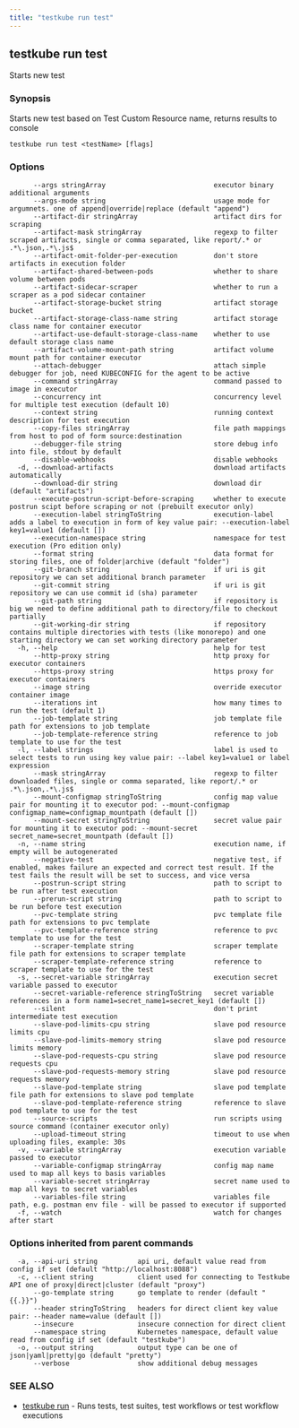 ```yaml
---
title: "testkube run test"
---
```



<LegacyWarning />

## testkube run test

Starts new test

### Synopsis

Starts new test based on Test Custom Resource name, returns results to console

```
testkube run test <testName> [flags]
```

### Options

```
      --args stringArray                           executor binary additional arguments
      --args-mode string                           usage mode for argumnets. one of append|override|replace (default "append")
      --artifact-dir stringArray                   artifact dirs for scraping
      --artifact-mask stringArray                  regexp to filter scraped artifacts, single or comma separated, like report/.* or .*\.json,.*\.js$
      --artifact-omit-folder-per-execution         don't store artifacts in execution folder
      --artifact-shared-between-pods               whether to share volume between pods
      --artifact-sidecar-scraper                   whether to run a scraper as a pod sidecar container
      --artifact-storage-bucket string             artifact storage bucket
      --artifact-storage-class-name string         artifact storage class name for container executor
      --artifact-use-default-storage-class-name    whether to use default storage class name
      --artifact-volume-mount-path string          artifact volume mount path for container executor
      --attach-debugger                            attach simple debugger for job, need KUBECONFIG for the agent to be active
      --command stringArray                        command passed to image in executor
      --concurrency int                            concurrency level for multiple test execution (default 10)
      --context string                             running context description for test execution
      --copy-files stringArray                     file path mappings from host to pod of form source:destination
      --debugger-file string                       store debug info into file, stdout by default
      --disable-webhooks                           disable webhooks
  -d, --download-artifacts                         download artifacts automatically
      --download-dir string                        download dir (default "artifacts")
      --execute-postrun-script-before-scraping     whether to execute postrun scipt before scraping or not (prebuilt executor only)
      --execution-label stringToString             execution-label adds a label to execution in form of key value pair: --execution-label key1=value1 (default [])
      --execution-namespace string                 namespace for test execution (Pro edition only)
      --format string                              data format for storing files, one of folder|archive (default "folder")
      --git-branch string                          if uri is git repository we can set additional branch parameter
      --git-commit string                          if uri is git repository we can use commit id (sha) parameter
      --git-path string                            if repository is big we need to define additional path to directory/file to checkout partially
      --git-working-dir string                     if repository contains multiple directories with tests (like monorepo) and one starting directory we can set working directory parameter
  -h, --help                                       help for test
      --http-proxy string                          http proxy for executor containers
      --https-proxy string                         https proxy for executor containers
      --image string                               override executor container image
      --iterations int                             how many times to run the test (default 1)
      --job-template string                        job template file path for extensions to job template
      --job-template-reference string              reference to job template to use for the test
  -l, --label strings                              label is used to select tests to run using key value pair: --label key1=value1 or label expression
      --mask stringArray                           regexp to filter downloaded files, single or comma separated, like report/.* or .*\.json,.*\.js$
      --mount-configmap stringToString             config map value pair for mounting it to executor pod: --mount-configmap configmap_name=configmap_mountpath (default [])
      --mount-secret stringToString                secret value pair for mounting it to executor pod: --mount-secret secret_name=secret_mountpath (default [])
  -n, --name string                                execution name, if empty will be autogenerated
      --negative-test                              negative test, if enabled, makes failure an expected and correct test result. If the test fails the result will be set to success, and vice versa
      --postrun-script string                      path to script to be run after test execution
      --prerun-script string                       path to script to be run before test execution
      --pvc-template string                        pvc template file path for extensions to pvc template
      --pvc-template-reference string              reference to pvc template to use for the test
      --scraper-template string                    scraper template file path for extensions to scraper template
      --scraper-template-reference string          reference to scraper template to use for the test
  -s, --secret-variable stringArray                execution secret variable passed to executor
      --secret-variable-reference stringToString   secret variable references in a form name1=secret_name1=secret_key1 (default [])
      --silent                                     don't print intermediate test execution
      --slave-pod-limits-cpu string                slave pod resource limits cpu
      --slave-pod-limits-memory string             slave pod resource limits memory
      --slave-pod-requests-cpu string              slave pod resource requests cpu
      --slave-pod-requests-memory string           slave pod resource requests memory
      --slave-pod-template string                  slave pod template file path for extensions to slave pod template
      --slave-pod-template-reference string        reference to slave pod template to use for the test
      --source-scripts                             run scripts using source command (container executor only)
      --upload-timeout string                      timeout to use when uploading files, example: 30s
  -v, --variable stringArray                       execution variable passed to executor
      --variable-configmap stringArray             config map name used to map all keys to basis variables
      --variable-secret stringArray                secret name used to map all keys to secret variables
      --variables-file string                      variables file path, e.g. postman env file - will be passed to executor if supported
  -f, --watch                                      watch for changes after start
```

### Options inherited from parent commands

```
  -a, --api-uri string          api uri, default value read from config if set (default "http://localhost:8088")
  -c, --client string           client used for connecting to Testkube API one of proxy|direct|cluster (default "proxy")
      --go-template string      go template to render (default "{{.}}")
      --header stringToString   headers for direct client key value pair: --header name=value (default [])
      --insecure                insecure connection for direct client
      --namespace string        Kubernetes namespace, default value read from config if set (default "testkube")
  -o, --output string           output type can be one of json|yaml|pretty|go (default "pretty")
      --verbose                 show additional debug messages
```

### SEE ALSO

* [testkube run](testkube-run.mdx)	 - Runs tests, test suites, test workflows or test workflow executions

